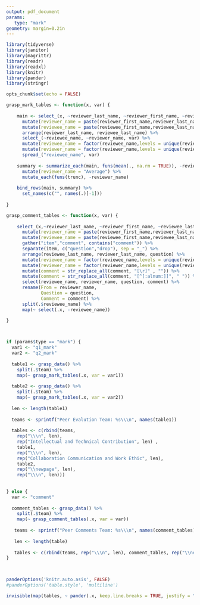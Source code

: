 ```yaml
---
output: pdf_document
params: 
   type: "mark"
geometry: margin=0.2in
---
```

```r

library(tidyverse)
library(janitor)
library(magrittr)
library(readr)
library(readxl)
library(knitr)
library(pander)
library(stringr)

opts_chunk$set(echo = FALSE)

grasp_mark_tables <- function(x, var) {
  
    main <- select_(x, ~reviewer_last_name, ~reviewer_first_name, ~reviewee_last_name, ~reviewee_first_name, var) %>% 
      mutate(reviewer_name = paste(reviewer_first_name,reviewer_last_name, sep = " ")) %>% 
      mutate(reviewee_name = paste(reviewee_first_name,reviewee_last_name, sep = " ")) %>% 
      arrange(reviewer_last_name, reviewee_last_name) %>%
      select_(~reviewee_name, ~reviewer_name, var) %>%
      mutate(reviewee_name = factor(reviewee_name,levels = unique(reviewee_name))) %>% 
      mutate(reviewer_name = factor(reviewer_name,levels = unique(reviewer_name))) %>% 
      spread_("reviewee_name", var) 
    
    summary <- summarize_each(main, funs(mean(., na.rm = TRUE)), -reviewer_name) %>% 
      mutate(reviewer_name = "Average") %>% 
      mutate_each(funs(trunc), -reviewer_name)
    
    bind_rows(main, summary) %>% 
      set_names(c("", names(.)[-1])) 
  
}

grasp_comment_tables <- function(x, var) {
  
    select_(x,~reviewer_last_name, ~reviewer_first_name, ~reviewee_last_name, ~reviewee_first_name, ~contains(var)) %>% 
      mutate(reviewer_name = paste(reviewer_first_name,reviewer_last_name, sep = " ")) %>% 
      mutate(reviewee_name = paste(reviewee_first_name,reviewee_last_name, sep = " ")) %>% 
      gather("item","comment", contains("comment")) %>% 
      separate(item, c("question","drop"), sep = "_") %>% 
      arrange(reviewee_last_name, reviewer_last_name, question) %>% 
      mutate(reviewee_name = factor(reviewee_name,levels = unique(reviewee_name))) %>% 
      mutate(reviewer_name = factor(reviewer_name,levels = unique(reviewer_name))) %>% 
      mutate(comment = str_replace_all(comment, "[\r]" , "")) %>% 
      mutate(comment = str_replace_all(comment, "[^[:alnum:]]", " ")) %>% 
      select(reviewee_name, reviewer_name, question, comment) %>% 
      rename(From = reviewer_name,
             Question = question,
             Comment = comment) %>% 
      split(.$reviewee_name) %>% 
      map(~ select(.x, -reviewee_name)) 
      
}




```


```r

if (params$type == "mark") {
  var1 <- "q1_mark"
  var2 <- "q2_mark"
  
  table1 <- grasp_data() %>%
    split(.$team) %>%
    map(~ grasp_mark_tables(.x, var = var1))
  
  table2 <- grasp_data() %>%
    split(.$team) %>%
    map(~ grasp_mark_tables(.x, var = var2))
  
  len <- length(table1)
  
  teams <- sprintf("Peer Evalution Team: %s\\\n", names(table1))
  
  tables <- c(rbind(teams,
    rep("\\\n", len),
    rep("Intellectual and Technical Contribution", len) ,
    table1,
    rep("\\\n", len),
    rep("Collaboration Communication and Work Ethic", len),
    table2,
    rep("\\newpage", len),
    rep("\\\n", len)))
  
  
} else {
  var <- "comment"
  
  comment_tables <- grasp_data() %>% 
    split(.$team) %>% 
    map(~ grasp_comment_tables(.x, var = var))
  
   teams <- sprintf("Peer Comments Team: %s\\\n", names(comment_tables))
  
   len <- length(table)
  
   tables <- c(rbind(teams, rep("\\\n", len), comment_tables, rep("\\newpage", len), rep("\\\n", len)))
}

 
```
\footnotesize
```r
panderOptions('knitr.auto.asis', FALSE)
#panderOptions('table.style', 'multiline')

invisible(map(tables, ~ pander(.x, keep.line.breaks = TRUE, justify = "left", split.cell = 50, split.table = Inf, digits = 0, style = 'simple')))
```

